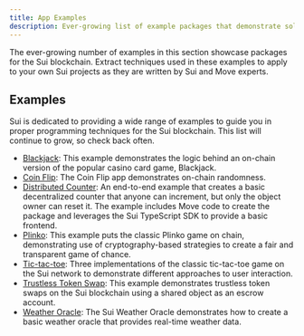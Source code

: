 ```yaml
---
title: App Examples
description: Ever-growing list of example packages that demonstrate solutions built on the Sui blockchain, written by Sui and Move experts. Use these examples to learn Sui and Move, and to extract techniques you can apply to your own Sui projects.
---
```



The ever-growing number of examples in this section showcase packages for the Sui blockchain. Extract techniques used in these examples to apply to your own Sui projects as they are written by Sui and Move experts. 

<WarnMlRpcs />

## Examples

Sui is dedicated to providing a wide range of examples to guide you in proper programming techniques for the Sui blockchain. This list will continue to grow, so check back often.

- [Blackjack](./app-examples/blackjack.mdx): This example demonstrates the logic behind an on-chain version of the popular casino card game, Blackjack.
- [Coin Flip](./app-examples/coin-flip.mdx): The Coin Flip app demonstrates on-chain randomness.
- [Distributed Counter](./app-examples/e2e-counter.mdx): An end-to-end example that creates a basic decentralized counter that anyone can increment, but only the object owner can reset it. The example includes Move code to create the package and leverages the Sui TypeScript SDK to provide a basic frontend.
- [Plinko](./app-examples/plinko.mdx): This example puts the classic Plinko game on chain, demonstrating use of cryptography-based strategies to create a fair and transparent game of chance. 
- [Tic-tac-toe](./app-examples/tic-tac-toe.mdx): Three implementations of the classic tic-tac-toe game on the Sui network to demonstrate different approaches to user interaction.
- [Trustless Token Swap](./app-examples/trustless-token-swap.mdx): This example demonstrates trustless token swaps on the Sui blockchain using a shared object as an escrow account.
- [Weather Oracle](./app-examples/weather-oracle.mdx): The Sui Weather Oracle demonstrates how to create a basic weather oracle that provides real-time weather data.
